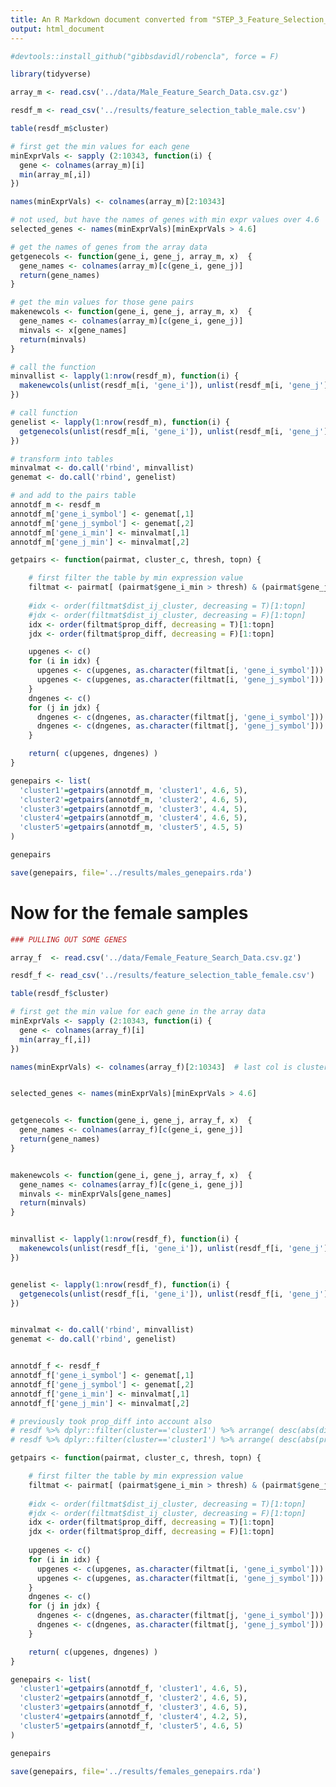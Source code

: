 ```yaml
---
title: An R Markdown document converted from "STEP_3_Feature_Selection_Processing_V3.ipynb"
output: html_document
---
```


```r
#devtools::install_github("gibbsdavidl/robencla", force = F)
```

```r
library(tidyverse)
```

```r

array_m <- read.csv('../data/Male_Feature_Search_Data.csv.gz')

resdf_m <- read_csv('../results/feature_selection_table_male.csv')

table(resdf_m$cluster)

```

```r

# first get the min values for each gene
minExprVals <- sapply (2:10343, function(i) {
  gene <- colnames(array_m)[i]
  min(array_m[,i])
})

names(minExprVals) <- colnames(array_m)[2:10343]

# not used, but have the names of genes with min expr values over 4.6
selected_genes <- names(minExprVals)[minExprVals > 4.6]

# get the names of genes from the array data
getgenecols <- function(gene_i, gene_j, array_m, x)  {
  gene_names <- colnames(array_m)[c(gene_i, gene_j)]
  return(gene_names)
}

# get the min values for those gene pairs
makenewcols <- function(gene_i, gene_j, array_m, x)  {
  gene_names <- colnames(array_m)[c(gene_i, gene_j)]
  minvals <- x[gene_names]
  return(minvals)
}

# call the function
minvallist <- lapply(1:nrow(resdf_m), function(i) {
  makenewcols(unlist(resdf_m[i, 'gene_i']), unlist(resdf_m[i, 'gene_j']), array_m, minExprVals)
})

# call function
genelist <- lapply(1:nrow(resdf_m), function(i) {
  getgenecols(unlist(resdf_m[i, 'gene_i']), unlist(resdf_m[i, 'gene_j']), array_m, minExprVals)
})

# transform into tables
minvalmat <- do.call('rbind', minvallist)
genemat <- do.call('rbind', genelist)

# and add to the pairs table
annotdf_m <- resdf_m
annotdf_m['gene_i_symbol'] <- genemat[,1]
annotdf_m['gene_j_symbol'] <- genemat[,2]
annotdf_m['gene_i_min'] <- minvalmat[,1]
annotdf_m['gene_j_min'] <- minvalmat[,2]


```



```r

getpairs <- function(pairmat, cluster_c, thresh, topn) {

    # first filter the table by min expression value
    filtmat <- pairmat[ (pairmat$gene_i_min > thresh) & (pairmat$gene_j_min > thresh) & (pairmat$cluster == cluster_c), ]
    
    #idx <- order(filtmat$dist_ij_cluster, decreasing = T)[1:topn]
    #jdx <- order(filtmat$dist_ij_cluster, decreasing = F)[1:topn]
    idx <- order(filtmat$prop_diff, decreasing = T)[1:topn]
    jdx <- order(filtmat$prop_diff, decreasing = F)[1:topn]

    upgenes <- c()
    for (i in idx) {
      upgenes <- c(upgenes, as.character(filtmat[i, 'gene_i_symbol']))
      upgenes <- c(upgenes, as.character(filtmat[i, 'gene_j_symbol']))
    }
    dngenes <- c()
    for (j in jdx) {
      dngenes <- c(dngenes, as.character(filtmat[j, 'gene_i_symbol']))
      dngenes <- c(dngenes, as.character(filtmat[j, 'gene_j_symbol']))
    }

    return( c(upgenes, dngenes) )    
}

genepairs <- list(
  'cluster1'=getpairs(annotdf_m, 'cluster1', 4.6, 5),
  'cluster2'=getpairs(annotdf_m, 'cluster2', 4.6, 5),
  'cluster3'=getpairs(annotdf_m, 'cluster3', 4.4, 5),
  'cluster4'=getpairs(annotdf_m, 'cluster4', 4.6, 5),
  'cluster5'=getpairs(annotdf_m, 'cluster5', 4.5, 5)
)

```

```r
genepairs
```

```r
save(genepairs, file='../results/males_genepairs.rda')
```



# Now for the female samples # 





```r
### PULLING OUT SOME GENES

array_f  <- read.csv('../data/Female_Feature_Search_Data.csv.gz')

resdf_f <- read_csv('../results/feature_selection_table_female.csv')

table(resdf_f$cluster)

```

```r
# first get the min value for each gene in the array data
minExprVals <- sapply (2:10343, function(i) {
  gene <- colnames(array_f)[i]
  min(array_f[,i])
})

names(minExprVals) <- colnames(array_f)[2:10343]  # last col is cluster ID


selected_genes <- names(minExprVals)[minExprVals > 4.6]


getgenecols <- function(gene_i, gene_j, array_f, x)  {
  gene_names <- colnames(array_f)[c(gene_i, gene_j)]
  return(gene_names)
}


makenewcols <- function(gene_i, gene_j, array_f, x)  {
  gene_names <- colnames(array_f)[c(gene_i, gene_j)]
  minvals <- minExprVals[gene_names]
  return(minvals)
}


minvallist <- lapply(1:nrow(resdf_f), function(i) {
  makenewcols(unlist(resdf_f[i, 'gene_i']), unlist(resdf_f[i, 'gene_j']), array_f, minExprVals)
})


genelist <- lapply(1:nrow(resdf_f), function(i) {
  getgenecols(unlist(resdf_f[i, 'gene_i']), unlist(resdf_f[i, 'gene_j']), array_f, minExprVals)
})


minvalmat <- do.call('rbind', minvallist)
genemat <- do.call('rbind', genelist)


annotdf_f <- resdf_f
annotdf_f['gene_i_symbol'] <- genemat[,1]
annotdf_f['gene_j_symbol'] <- genemat[,2]
annotdf_f['gene_i_min'] <- minvalmat[,1]
annotdf_f['gene_j_min'] <- minvalmat[,2]


```





```r

# previously took prop_diff into account also
# resdf %>% dplyr::filter(cluster=='cluster1') %>% arrange( desc(abs(dist_ij_cluster))) %>% head(n=20)
# resdf %>% dplyr::filter(cluster=='cluster1') %>% arrange( desc(abs(prop_diff))) %>% head(n=20)

getpairs <- function(pairmat, cluster_c, thresh, topn) {

    # first filter the table by min expression value
    filtmat <- pairmat[ (pairmat$gene_i_min > thresh) & (pairmat$gene_j_min > thresh) & (pairmat$cluster == cluster_c), ]
    
    #idx <- order(filtmat$dist_ij_cluster, decreasing = T)[1:topn]
    #jdx <- order(filtmat$dist_ij_cluster, decreasing = F)[1:topn]
    idx <- order(filtmat$prop_diff, decreasing = T)[1:topn]
    jdx <- order(filtmat$prop_diff, decreasing = F)[1:topn]
    
    upgenes <- c()
    for (i in idx) {
      upgenes <- c(upgenes, as.character(filtmat[i, 'gene_i_symbol']))
      upgenes <- c(upgenes, as.character(filtmat[i, 'gene_j_symbol']))
    }
    dngenes <- c()
    for (j in jdx) {
      dngenes <- c(dngenes, as.character(filtmat[j, 'gene_i_symbol']))
      dngenes <- c(dngenes, as.character(filtmat[j, 'gene_j_symbol']))
    }

    return( c(upgenes, dngenes) )    
}

genepairs <- list(
  'cluster1'=getpairs(annotdf_f, 'cluster1', 4.6, 5),
  'cluster2'=getpairs(annotdf_f, 'cluster2', 4.6, 5),
  'cluster3'=getpairs(annotdf_f, 'cluster3', 4.6, 5),
  'cluster4'=getpairs(annotdf_f, 'cluster4', 4.2, 5),
  'cluster5'=getpairs(annotdf_f, 'cluster5', 4.6, 5)
)

```

```r
genepairs
```


```r
save(genepairs, file='../results/females_genepairs.rda')
```

